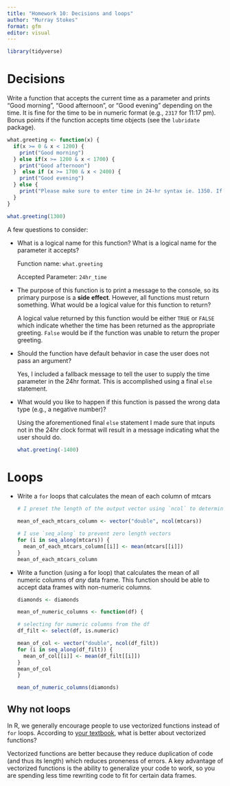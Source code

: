 ```yaml
---
title: "Homework 10: Decisions and loops"
author: "Murray Stokes"
format: gfm
editor: visual
---
```


```r
library(tidyverse)
```

# Decisions

Write a function that accepts the current time as a parameter and prints "Good morning", "Good afternoon", or "Good evening" depending on the time. It is fine for the time to be in numeric format (e.g., `2317` for 11:17 pm). Bonus points if the function accepts time objects (see the `lubridate` package).

```r
what.greeting <- function(x) {
  if(x >= 0 & x < 1200) {
    print("Good morning")
  } else if(x >= 1200 & x < 1700) {
    print("Good afternoon")
  }  else if (x >= 1700 & x < 2400) {
    print("Good evening")
  } else {
    print("Please make sure to enter time in 24-hr syntax ie. 1350. If you would like to input values other than time in the 24-hr format, don't.")
  }
}
```

```r
what.greeting(1300)
```

A few questions to consider:

-   What is a logical name for this function? What is a logical name for the parameter it accepts?

    Function name: `what.greeting`

    Accepted Parameter: `24hr_time`

-   The purpose of this function is to print a message to the console, so its primary purpose is a **side effect**. However, all functions must return something. What would be a logical value for this function to return?

    A logical value returned by this function would be either `TRUE` or `FALSE` which indicate whether the time has been returned as the appropriate greeting. `False` would be if the function was unable to return the proper greeting.

-   Should the function have default behavior in case the user does not pass an argument?

    Yes, I included a fallback message to tell the user to supply the time parameter in the 24hr format. This is accomplished using a final `else` statement.

-   What would you like to happen if this function is passed the wrong data type (e.g., a negative number)?

    Using the aforementioned final `else` statement I made sure that inputs not in the 24hr clock format will result in a message indicating what the user should do.

    ```r
    what.greeting(-1400)
    ```

# Loops

-   Write a `for` loops that calculates the mean of each column of mtcars

    ```r
    # I preset the length of the output vector using `ncol` to determine the number of columns.

    mean_of_each_mtcars_column <- vector("double", ncol(mtcars))  

    # I use `seq_along` to prevent zero length vectors
    for (i in seq_along(mtcars)) {            
      mean_of_each_mtcars_column[[i]] <- mean(mtcars[[i]])      
    }
    mean_of_each_mtcars_column
    ```

-   Write a function (using a for loop) that calculates the mean of all numeric columns of *any* data frame. This function should be able to accept data frames with non-numeric columns.

    ```r
    diamonds <- diamonds

    mean_of_numeric_columns <- function(df) {

    # selecting for numeric columns from the df  
    df_filt <- select(df, is.numeric)

    mean_of_col <- vector("double", ncol(df_filt))  
    for (i in seq_along(df_filt)) {
      mean_of_col[[i]] <- mean(df_filt[[i]])
    } 
    mean_of_col
    }

    mean_of_numeric_columns(diamonds)
    ```

## Why not loops

In R, we generally encourage people to use vectorized functions instead of `for` loops. According to [your textbook](https://r4ds.had.co.nz/iteration.html), what is better about vectorized functions?

Vectorized functions are better because they reduce duplication of code (and thus its length) which reduces proneness of errors. A key advantage of vectorized functions is the ability to generalize your code to work, so you are spending less time rewriting code to fit for certain data frames.
